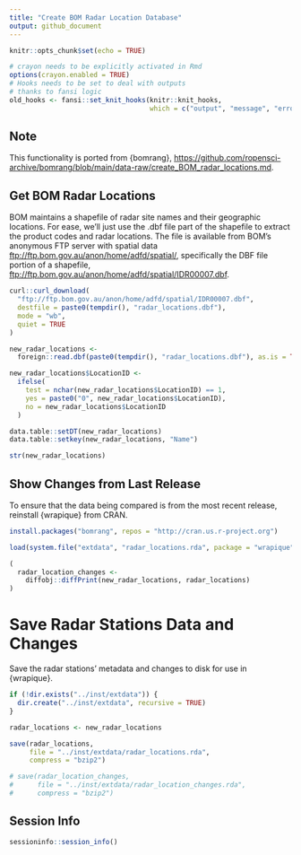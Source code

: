 ```yaml
---
title: "Create BOM Radar Location Database"
output: github_document
---
```


```r
knitr::opts_chunk$set(echo = TRUE)
```

```r
# crayon needs to be explicitly activated in Rmd
options(crayon.enabled = TRUE)
# Hooks needs to be set to deal with outputs
# thanks to fansi logic
old_hooks <- fansi::set_knit_hooks(knitr::knit_hooks, 
                                   which = c("output", "message", "error"))
```

## Note

This functionality is ported from {bomrang}, 
<https://github.com/ropensci-archive/bomrang/blob/main/data-raw/create_BOM_radar_locations.md>.

## Get BOM Radar Locations

BOM maintains a shapefile of radar site names and their geographic locations.
For ease, we'll just use the .dbf file part of the shapefile to extract the product codes and radar locations.
The file is available from BOM's anonymous FTP server with spatial data <ftp://ftp.bom.gov.au/anon/home/adfd/spatial/>, specifically the DBF file portion of a shapefile, 
<ftp://ftp.bom.gov.au/anon/home/adfd/spatial/IDR00007.dbf>.

```r
curl::curl_download(
  "ftp://ftp.bom.gov.au/anon/home/adfd/spatial/IDR00007.dbf",
  destfile = paste0(tempdir(), "radar_locations.dbf"),
  mode = "wb",
  quiet = TRUE
)

new_radar_locations <-
  foreign::read.dbf(paste0(tempdir(), "radar_locations.dbf"), as.is = TRUE)

new_radar_locations$LocationID <-
  ifelse(
    test = nchar(new_radar_locations$LocationID) == 1,
    yes = paste0("0", new_radar_locations$LocationID),
    no = new_radar_locations$LocationID
  )

data.table::setDT(new_radar_locations)
data.table::setkey(new_radar_locations, "Name")

str(new_radar_locations)
```

## Show Changes from Last Release

To ensure that the data being compared is from the most recent release, reinstall {wrapique} from CRAN.

```r
install.packages("bomrang", repos = "http://cran.us.r-project.org")

load(system.file("extdata", "radar_locations.rda", package = "wrapique"))

(
  radar_location_changes <-
    diffobj::diffPrint(new_radar_locations, radar_locations)
)
```

# Save Radar Stations Data and Changes

Save the radar stations' metadata and changes to disk for use in {wrapique}.

```r
if (!dir.exists("../inst/extdata")) {
  dir.create("../inst/extdata", recursive = TRUE)
}

radar_locations <- new_radar_locations

save(radar_locations,
     file = "../inst/extdata/radar_locations.rda",
     compress = "bzip2")

# save(radar_location_changes,
#      file = "../inst/extdata/radar_location_changes.rda",
#      compress = "bzip2")
```

## Session Info
```r
sessioninfo::session_info()
```

